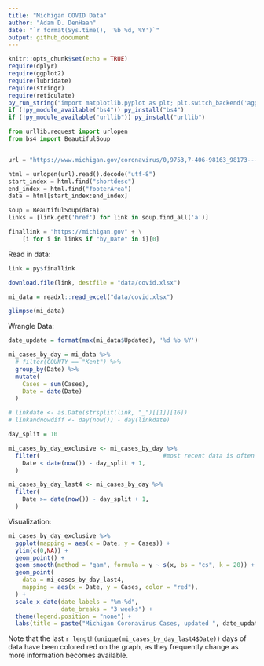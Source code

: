 ```yaml
---
title: "Michigan COVID Data"
author: "Adam D. DenHaan"
date: "`r format(Sys.time(), '%b %d, %Y')`"
output: github_document
---
```


```r
knitr::opts_chunk$set(echo = TRUE)
require(dplyr)
require(ggplot2)
require(lubridate)
require(stringr)
require(reticulate)
py_run_string("import matplotlib.pyplot as plt; plt.switch_backend('agg')")
if (!py_module_available("bs4")) py_install("bs4")
if (!py_module_available("urllib")) py_install("urllib")
```

```python
from urllib.request import urlopen
from bs4 import BeautifulSoup


url = "https://www.michigan.gov/coronavirus/0,9753,7-406-98163_98173---,00.html"

html = urlopen(url).read().decode("utf-8")
start_index = html.find("shortdesc")
end_index = html.find("footerArea")
data = html[start_index:end_index]

soup = BeautifulSoup(data)
links = [link.get('href') for link in soup.find_all('a')]

finallink = "https://michigan.gov" + \
    [i for i in links if "by_Date" in i][0]
```



Read in data:
```r
link = py$finallink

download.file(link, destfile = "data/covid.xlsx")

mi_data = readxl::read_excel("data/covid.xlsx")

glimpse(mi_data)
```

Wrangle Data:
```r
date_update = format(max(mi_data$Updated), '%d %b %Y')

mi_cases_by_day = mi_data %>% 
  # filter(COUNTY == "Kent") %>%
  group_by(Date) %>%
  mutate(
    Cases = sum(Cases),
    Date = date(Date)
  ) 

# linkdate <- as.Date(strsplit(link, "_")[[1]][16])
# linkandnowdiff <- day(now()) - day(linkdate)

day_split = 10

mi_cases_by_day_exclusive <- mi_cases_by_day %>%
  filter(                                   #most recent data is often inaccurate and revised
    Date < date(now()) - day_split + 1,
  )

mi_cases_by_day_last4 <- mi_cases_by_day %>%
  filter(                         
    Date >= date(now()) - day_split + 1,
  )
```

Visualization:
```r
mi_cases_by_day_exclusive %>%
  ggplot(mapping = aes(x = Date, y = Cases)) +
  ylim(c(0,NA)) +
  geom_point() + 
  geom_smooth(method = "gam", formula = y ~ s(x, bs = "cs", k = 20)) +
  geom_point(
    data = mi_cases_by_day_last4,
    mapping = aes(x = Date, y = Cases, color = "red"),
  ) +
  scale_x_date(date_labels = "%m-%d",
               date_breaks = "3 weeks") + 
  theme(legend.position = "none") +
  labs(title = paste("Michigan Coronavirus Cases, updated ", date_update))
```

Note that the last `r length(unique(mi_cases_by_day_last4$Date))` days of data have been colored red on the graph, as they frequently change as more information becomes available. 